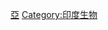 {{Catnav|頁面分類|各種主題的頁面分類|按國家分類|各國生物|印度生物}}
{{Catnav|頁面分類|各種主題的頁面分類|按國家分類|各國生物|各國植物}}
{{Commons category|Flora of India}}

[[Category:各國植物|亞]]
[[Category:印度生物|Category:印度生物]]